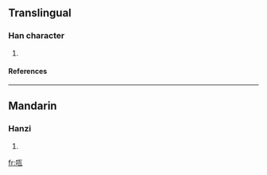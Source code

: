 ==Translingual==
===Han character===
{{Han char|rn=30|rad=口|as=05|sn=8|four=|canj=口一女弓 (RMVN)}}
# {{defn|Han|sort=口05}}
====References====
{{Han ref|kx=0185.211|dkj=03511|hdz=10588.060|uh=5493|ud=21651}}
----
==Mandarin==
===Hanzi===
{{cmn-hanzi|pin=[[wǎ]] ([[wa3]])|wg=wa<sup>3</sup>}}
# {{defn|Mandarin}}

[[fr:咓]]